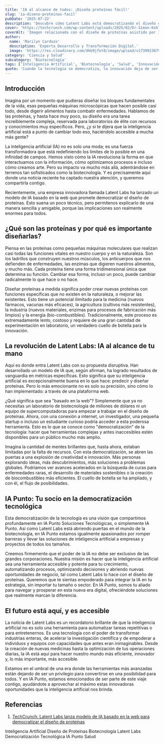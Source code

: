 ```yaml
---
title: 'IA al alcance de todos: ¡Diseña proteínas fácil!'
slug: 'ia-diseno-proteinas-facil'
pubDate: '2025-07-22'
description: 'Descubre cómo Latent Labs está democratizando el diseño de proteínas con IA, haciéndolo accesible a través de una plataforma web y sus implicaciones para la biotecnología.'
cover: 'https://techcrunch.com/wp-content/uploads/2025/02/Dr-Simon-Kohl-CEO-and-Founder-of-Latent-Labs-e1739199819495.jpg'
coverAlt: 'Imagen relacionada con el diseño de proteínas asistido por IA'
author:
  name: 'Marilyn Cardozo'
  description: 'Experta Desarrollo y Transformación Digital.'
  image: 'https://res.cloudinary.com/dkb9jfet8/image/upload/v1739923879/marilyn_s2mi4a.png'
category: 'Ciencia y Salud'
subcategory: 'Biotecnología'
tags: ['Inteligencia Artificial', 'Biotecnología', 'Salud', 'Innovación']
quote: 'Cuando la tecnología se democratiza, la innovación deja de ser privilegio de unos pocos y se convierte en el motor de un futuro más saludable y accesible para todos.'
---
```


<h2 id="introduccion">Introducción</h2>

Imagina por un momento que pudieras diseñar los bloques fundamentales de la vida, esas pequeñas máquinas microscópicas que hacen posible casi todo, desde digerir alimentos hasta combatir enfermedades. Hablamos de las proteínas, y hasta hace muy poco, su diseño era una tarea increíblemente compleja, reservada para laboratorios de élite con recursos y conocimientos muy específicos. Pero, ¿y si te dijera que la inteligencia artificial está a punto de cambiar todo eso, haciéndolo accesible a mucha más gente?

La inteligencia artificial (IA) no es solo una moda; es una fuerza transformadora que está redefiniendo los límites de lo posible en una infinidad de campos. Hemos visto cómo la IA revoluciona la forma en que interactuamos con la información, cómo optimizamos procesos e incluso cómo creamos arte. Pero su impacto va mucho más allá, adentrándose en terrenos tan sofisticados como la biotecnología. Y es precisamente aquí donde una noticia reciente ha captado nuestra atención, y queremos compartirla contigo.

Recientemente, una empresa innovadora llamada Latent Labs ha lanzado un modelo de IA basado en la web que promete democratizar el diseño de proteínas. Esto suena un poco técnico, pero permítenos explicarlo de una manera sencilla y amigable, porque las implicaciones son realmente enormes para todos.

<h2 id="que-son-las-proteinas-y-por-que-es-importante-disenarlas">¿Qué son las proteínas y por qué es importante diseñarlas?</h2>

Piensa en las proteínas como pequeñas máquinas moleculares que realizan casi todas las funciones vitales en nuestro cuerpo y en la naturaleza. Son los ladrillos que construyen nuestros músculos, los anticuerpos que nos defienden de enfermedades, las enzimas que digieren nuestros alimentos, y mucho más. Cada proteína tiene una forma tridimensional única que determina su función. Cambiar esa forma, incluso un poco, puede cambiar radicalmente lo que hace o no hace.

Diseñar proteínas a medida significa poder crear nuevas proteínas con funciones específicas que no existen en la naturaleza, o mejorar las existentes. Esto tiene un potencial ilimitado para la medicina (nuevos fármacos, vacunas más eficaces), la agricultura (cultivos más resistentes), la industria (nuevos materiales, enzimas para procesos de fabricación más limpios) y la energía (bio-combustibles). Tradicionalmente, este proceso es extremadamente lento, costoso y requiere de una gran cantidad de experimentación en laboratorio, un verdadero cuello de botella para la innovación.

<h2 id="la-revolucion-de-latent-labs-ia-al-alcance-de-tu-mano">La revolución de Latent Labs: IA al alcance de tu mano</h2>

Aquí es donde entra Latent Labs con su propuesta disruptiva. Han desarrollado un modelo de IA que, según afirman, ha logrado resultados de vanguardia en métricas específicas. Esto significa que su inteligencia artificial es excepcionalmente buena en lo que hace: predecir y diseñar proteínas. Pero lo más emocionante no es solo su precisión, sino cómo lo han implementado: a través de una plataforma web.

¿Qué significa que sea "basado en la web"? Simplemente que ya no necesitas un laboratorio de biotecnología de millones de dólares ni un equipo de supercomputadoras para empezar a trabajar en el diseño de proteínas. Ahora, con una conexión a internet, un investigador, una pequeña startup o incluso un estudiante curioso podría acceder a esta poderosa herramienta. Esto es lo que se conoce como "democratización" de la tecnología: hacer que herramientas complejas y antes inaccesibles estén disponibles para un público mucho más amplio.

Imagina la cantidad de mentes brillantes que, hasta ahora, estaban limitadas por la falta de recursos. Con esta democratización, se abren las puertas a una explosión de creatividad e innovación. Más personas explorando ideas, más descubrimientos, más soluciones a problemas globales. Podríamos ver avances acelerados en la búsqueda de curas para enfermedades raras, el desarrollo de materiales sostenibles o la creación de biocombustibles más eficientes. El cuello de botella se ha ampliado, y con él, el flujo de posibilidades.

<h2 id="ia-punto-tu-socio-en-la-democratizacion-tecnologica">IA Punto: Tu socio en la democratización tecnológica</h2>

Esta democratización de la tecnología es una visión que compartimos profundamente en IA Punto Soluciones Tecnológicas, o simplemente IA Punto. Así como Latent Labs está abriendo puertas en el mundo de la biotecnología, en IA Punto estamos igualmente apasionados por romper barreras y llevar las soluciones de inteligencia artificial a empresas y proyectos de todos los tamaños.

Creemos firmemente que el poder de la IA no debe ser exclusivo de las grandes corporaciones. Nuestra misión es hacer que la inteligencia artificial sea una herramienta accesible y potente para tu crecimiento, automatizando procesos, optimizando decisiones y abriendo nuevas oportunidades de negocio, tal como Latent Labs lo hace con el diseño de proteínas. Queremos que te sientas empoderado para integrar la IA en tu estrategia, sin importar tu tamaño o sector. En IA Punto, somos tu aliado para navegar y prosperar en esta nueva era digital, ofreciéndote soluciones que realmente marcan la diferencia.

<h2 id="el-futuro-esta-aqui-y-es-accesible">El futuro está aquí, y es accesible</h2>

La noticia de Latent Labs es un recordatorio brillante de que la inteligencia artificial no es solo una herramienta para automatizar tareas repetitivas o para entretenernos. Es una tecnología con el poder de transformar industrias enteras, de acelerar la investigación científica y de empoderar a individuos y equipos con capacidades que antes eran inimaginables. Desde la creación de nuevas medicinas hasta la optimización de tus operaciones diarias, la IA está aquí para hacer nuestro mundo más eficiente, innovador y, lo más importante, más accesible.

Estamos en el umbral de una era donde las herramientas más avanzadas están dejando de ser un privilegio para convertirse en una posibilidad para todos. Y en IA Punto, estamos emocionados de ser parte de este viaje contigo, ayudándote a aprovechar al máximo estas innovadoras oportunidades que la inteligencia artificial nos brinda.

<h2 id="referencias">Referencias</h2>

1. <a href="https://techcrunch.com/2025/07/21/latent-labs-launches-web-based-ai-model-to-democratize-protein-design/" target="_blank" rel="noopener noreferrer">TechCrunch: Latent Labs lanza modelo de IA basado en la web para democratizar el diseño de proteínas</a>

<div class="flex flex-wrap gap-2 mt-8">
  <span class="inline-block px-3 py-1 bg-primary-100 text-primary-700 text-xs font-semibold rounded-full shadow-sm">Inteligencia Artificial</span>
  <span class="inline-block px-3 py-1 bg-primary-100 text-primary-700 text-xs font-semibold rounded-full shadow-sm">Diseño de Proteínas</span>
  <span class="inline-block px-3 py-1 bg-primary-100 text-primary-700 text-xs font-semibold rounded-full shadow-sm">Biotecnología</span>
  <span class="inline-block px-3 py-1 bg-primary-100 text-primary-700 text-xs font-semibold rounded-full shadow-sm">Latent Labs</span>
  <span class="inline-block px-3 py-1 bg-primary-100 text-primary-700 text-xs font-semibold rounded-full shadow-sm">Democratización Tecnológica</span>
  <span class="inline-block px-3 py-1 bg-primary-100 text-primary-700 text-xs font-semibold rounded-full shadow-sm">IA Punto</span>
  <span class="inline-block px-3 py-1 bg-primary-100 text-primary-700 text-xs font-semibold rounded-full shadow-sm">Salud</span>
</div>
